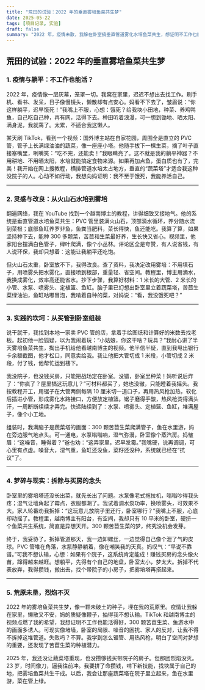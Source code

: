 ```yaml
---
title: "荒田的试验：2022 年的垂直雾培鱼菜共生梦"
date: 2025-05-22
tags: [项目记录, 实验]
draft: false
summary: "2022 年，疫情未散，我躲在卧室搞垂直管道雾化水培鱼菜共生，想证明不工作也能自给自足。灵感来自 TikTok 和越南博主的教程，改用雾培省重量，两平米可种 300 多颗菜。买 PVC 管、组装，却被噪音湿气和家人反对打败。拆掉后，我燃起赚钱买房的念头。荒田未开，烈焰不灭，我会再试。"
---
```


## 荒田的试验：2022 年的垂直雾培鱼菜共生梦

### 1. 疫情与躺平：不工作也能活？

2022 年，疫情像一层灰幕，笼罩一切。我窝在家里，迟迟不想出去找工作。刷手机、看书、发呆，日子像慢镜头，懒散却有点安心。妈看不下去了，皱眉说：“你这样躺平，迟早饿死！”我嘴上不服，心想：饿死？给我块小田地，种菜、养鸡鸭鱼，自己吃自己种，再有网，活得下去。种田听着浪漫，可一想到锄地、晒太阳、满身泥，我就蔫了。太累，不适合我这懒人。

某天刷 TikTok，看到一个视频：国外博主站在自家花园，周围全是直立的 PVC 管，管子上长满绿油油的蔬菜，像一座座小塔。他随手拔下一棵生菜，摘了叶子直接塞嘴里，咧嘴笑：“吃不完，还能卖！”我眼睛亮了。这不就是我的躺平神器？不用耕地、不用晒太阳，水培就能搞定食物来源。如果再加点鱼，蛋白质也有了，完美！我开始在网上搜教程，横排管道水培太占地方，垂直的“蔬菜塔”才适合我这种没院子的人。心动不如行动，我想向妈证明：我不至于饿死，我能养活自己。

---

### 2. 灵感与改良：从火山石水培到雾培

翻遍网络，我在 YouTube 找到一个越南博主的教程，讲得细致又接地气。他的系统是垂直管道水培鱼菜共生：PVC 管里装满火山石，顶部滴水循环，养分随水流到菜根；底部鱼缸养罗非鱼，鱼粪当肥料，菜长得快，鱼还能吃。我算了算，如果坚持种下去，能种 300 多颗菜，苦苣和生菜最好养，生长快又省心。视频里，他家阳台摆满白色管子，绿叶爬满，像个小丛林。评论区全是夸赞，有人说省钱，有人说环保，我却只想着：这能让我躺平还吃饱。

但火山石太重，卧室放不下，我得改良。查了资料，我决定改用雾培：不用填石子，用喷雾头把水雾化，直接喷到根部，重量轻、省空间。教程里，博主用滴水，我换成雾化，效率高还能省水。抄下步骤，我算好材料：1 米长的大管、2 米长的小管、水泵、喷雾头、定植篮、鱼缸。脑子里已幻想出卧室里立着蔬菜塔，苦苣生菜绿油油，鱼缸咕嘟冒泡，我啃着自种的菜，对妈说：“看，我没饿死吧？”

---

### 3. 实践的坎坷：从买管到卧室组装

说干就干，我找到本地一家卖 PVC 管的店，拿着手绘图纸和计算好的米数去找老板。起初他一脸狐疑，以为我闹着玩：“小姑娘，你这干啥？玩具？”我耐心讲了半天雾培鱼菜共生，掏出手机给他看越南博主的视频。他半信半疑，直到我甩出银行卡余额截图，他才松口，同意卖给我。我让他把大管切成 1 米段，小管切成 2 米段，付了钱，他帮忙运到楼下。

我没院子，也没钱买房，只能把战场定在卧室。没错，卧室里种菜！妈听说后炸了：“你疯了？屋里搞这玩意儿？”可材料都买了，她也没辙，只能瞪着我摇头。我按教程开工，用锯子在大管两侧每隔 10 厘米切一道口子，再用热风枪加热，软化后插进小管，形成雾化水路接口，方便放定植篮。锯子磨得手酸，热风枪烫得满头汗，一周断断续续才弄完。快递陆续到了：水泵、喷雾头、定植篮、鱼缸，堆满屋子，像个小工地。

组装时，我满脑子是蔬菜塔的画面：300 颗苦苣生菜爬满管子，鱼在水里游，妈在旁边服气地点头。可一通电，水泵嗡嗡响，湿气弥漫，卧室像个蒸汽房。妈皱眉：“这噪音，睡得着？”爸也劝：“这弄家里，迟早发霉。”我嘴硬，说再调调，可心里有点虚。噪音大，湿气重，鱼缸还没鱼，菜籽还没种，系统就已经在“抗议”了。

---

### 4. 梦碎与现实：拆除与买房的念头

卧室里的雾培塔还没长出菜，就先长出了问题。水泵像老式拖拉机，嗡嗡吵得我头疼；湿气让墙角起了霉点，衣服都潮了。我试着调水泵功率，换喷雾头，可效果不大。家人轮番劝我拆掉：“这玩意儿放院子里还行，卧室哪行？”我嘴上不服，心底却动摇了。教程里，越南博主有阳台，有空间，我却只有 10 平米的卧室，硬挤一个鱼菜共生系统，简直是异想天开。300 颗苦苣生菜的梦，终究没机会发芽。

终于，我妥协了。拆掉管道那天，我一边卸螺丝，一边觉得自己像个泄了气的皮球。PVC 管堆在角落，水泵静静躺着，像在嘲笑我的天真。妈叹气：“早说不靠谱。”可我不想认输，心想：如果有个院子，这系统肯定能成！赚钱买房的念头像火苗，蹿得越来越旺。想躺平，先得有个自己的地盘，卧室太小，梦太大。拆掉不代表放弃，我得攒钱，搬出去，找个带院子的小房子，把雾培塔再搭起来。

---

### 5. 荒原未垦，烈焰不灭

2022 年的雾培鱼菜共生梦，像一颗未破土的种子，埋在我的荒原里。疫情让我躲在家里，懒散又不安，妈的质疑像鞭子，抽得我不想认输。TikTok 和越南博主的视频点燃了我的希望，我想证明不工作也能活得好，300 颗苦苣生菜、鱼游水中的画面多诱人。可现实像堵墙，卧室的局限、噪音的困扰、家人的反对，让我不得不拆掉这堆管道。失败吗？不算。我学到怎么锯管、用热风枪，明白了空间对梦想的重要，还发现了苦苣生菜的种植潜力。

2025 年，我还没让蔬菜塔重现，也没攒够钱买带院子的房子。但那团烈焰没灭。23 岁，时间像刀，逼我往前冲。我要拼了命攒钱，啃下新技能，找块属于自己的地，把雾培鱼菜共生干成。以后，我会让那座蔬菜塔在院子里立起来，鱼在水里游，菜在管上绿。


